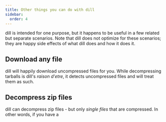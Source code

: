 ```yaml
---
title: Other things you can do with dill
sidebar:
  order: 4
---
```



<Badge text="New" variant="tip" size="small" />
<Badge text="Starlight" variant="note" size="large" />
<Badge text="Custom" variant="success" style={{ fontStyle: 'italic' }} />

dill is intended for one purpose, but it happens to be useful in a few related but separate scenarios. Note that dill
does not optimize for these scenarios; they are happy side effects of what dill does and how it does it.

## Download any file

dill will happily download uncompressed files for you. While decompressing tarballs is dill's _raison d'etre_, it
detects uncompressed files and will treat them as such.

## Decompress zip files <Badge text="Untested" variant="caution"/>

dill can decompress zip files - but only _single files_ that are compressed. In other words, if you have a 
